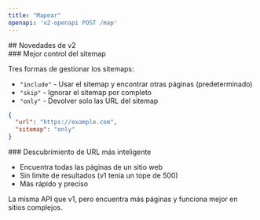 ```yaml
---
title: "Mapear"
openapi: 'v2-openapi POST /map'
---
```


<div id="whats-new-in-v2">
  ## Novedades de v2
</div>

<div id="better-sitemap-control">
  ### Mejor control del sitemap
</div>

Tres formas de gestionar los sitemaps:

* `"include"` - Usar el sitemap y encontrar otras páginas (predeterminado)
* `"skip"` - Ignorar el sitemap por completo
* `"only"` - Devolver solo las URL del sitemap

```json
{
  "url": "https://example.com",
  "sitemap": "only"
}
```


<div id="smarter-url-discovery">
  ### Descubrimiento de URL más inteligente
</div>

- Encuentra todas las páginas de un sitio web
- Sin límite de resultados (v1 tenía un tope de 500)
- Más rápido y preciso

La misma API que v1, pero encuentra más páginas y funciona mejor en sitios complejos.